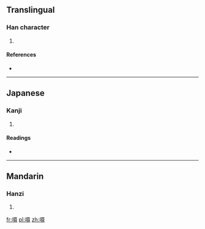 ==Translingual==

===Han character===
{{Han char|rn=30|rad=口|as=12|sn=15|four=6608<sub>6</sub>|canj=口田中金 (RWLC)|ids=⿰[[口]][[買]]}}

# {{defn|Han|sort=口12}}

====References====
* {{Han ref|kx=0206.220|dkj=04236|hdz=10683.130|uh=562A|ud=22058|bh=E547|bd=58695}}

----

==Japanese==

===Kanji===
{{ja-kanji|grade=|rs=口12}}

# {{defn|lang=ja|sort=口12}}

====Readings====
* {{ja-readings|on=[[ばい]] (bai), [[め]] (me)|kun=}}

----

==Mandarin==

===Hanzi===
{{cmn-hanzi|pin=[[chuài]] ([[chuai4]]), [[mǎi]] ([[mai3]])|wg=ch'uai<sup>4</sup>, mai<sup>3</sup>}}

# {{defn|lang=cmn|sort=口12}}

[[fr:嘪]]
[[pl:嘪]]
[[zh:嘪]]
